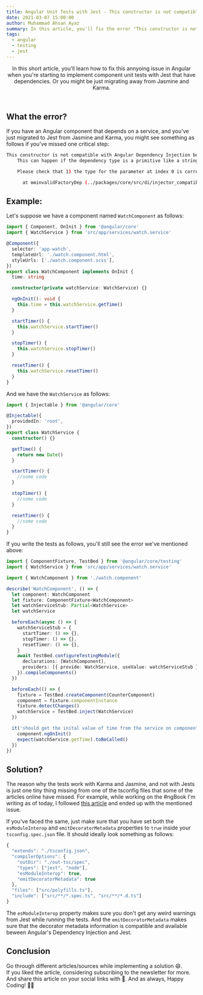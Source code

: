 ```yaml
---
title: Angular Unit Tests with Jest - This constructor is not compatible with Angular Dependency Injection
date: 2021-03-07 15:00:00
author: Muhammad Ahsan Ayaz
summary: In this article, you'll fix the error "This constructor is not compatible with Angular Dependency Injection" when working with Jest for unit tests.
tags:
  - angular
  - testing
  - jest
---
```


<IonicCourse />
<header>
  In this short article, you'll learn how to fix this annyoing issue in Angular when you're starting
  to implement component unit tests with Jest that have dependencies. Or you might be just migrating
  away from Jasmine and Karma.
</header>

## What the error?

If you have an Angular component that depends on a service, and you've just migrated to Jest from Jasmine and Karma,
you might see something as follows if you've missed one critical step:

```bash
This constructor is not compatible with Angular Dependency Injection because its dependency at index 0 of the parameter list is invalid.
    This can happen if the dependency type is a primitive like a string or if an ancestor of this class is missing an Angular decorator.

    Please check that 1) the type for the parameter at index 0 is correct and 2) the correct Angular decorators are defined for this class and its ancestors.

      at ɵɵinvalidFactoryDep (../packages/core/src/di/injector_compatibility.ts:112:9)
```

## Example:

Let's suppose we have a component named `WatchComponent` as follows:

```ts
import { Component, OnInit } from '@angular/core'
import { WatchService } from 'src/app/services/watch.service'

@Component({
  selector: 'app-watch',
  templateUrl: './watch.component.html',
  styleUrls: ['./watch.component.scss'],
})
export class WatchComponent implements OnInit {
  time: string

  constructor(private watchService: WatchService) {}

  ngOnInit(): void {
    this.time = this.watchService.getTime()
  }

  startTimer() {
    this.watchService.startTimer()
  }

  stopTimer() {
    this.watchService.stopTimer()
  }

  resetTimer() {
    this.watchService.resetTimer()
  }
}
```

And we have the `WatchService` as follows:

```ts
import { Injectable } from '@angular/core'

@Injectable({
  providedIn: 'root',
})
export class WatchService {
  constructor() {}

  getTime() {
    return new Date()
  }

  startTimer() {
    //some code
  }

  stopTimer() {
    //some code
  }

  resetTimer() {
    //some code
  }
}
```

If you write the tests as follows, you'll still see the error we've mentioned above:

```ts
import { ComponentFixture, TestBed } from '@angular/core/testing'
import { WatchService } from 'src/app/services/watch.service'

import { WatchComponent } from './watch.component'

describe('WatchComponent', () => {
  let component: WatchComponent
  let fixture: ComponentFixture<WatchComponent>
  let watchServiceStub: Partial<WatchService>
  let watchService

  beforeEach(async () => {
    watchServiceStub = {
      startTimer: () => {},
      stopTimer: () => {},
      resetTimer: () => {},
    }
    await TestBed.configureTestingModule({
      declarations: [WatchComponent],
      providers: [{ provide: WatchService, useValue: watchServiceStub }],
    }).compileComponents()
  })

  beforeEach(() => {
    fixture = TestBed.createComponent(CounterComponent)
    component = fixture.componentInstance
    fixture.detectChanges()
    watchService = TestBed.inject(WatchService)
  })

  it('should get the inital value of time from the service on component init', () => {
    component.ngOnInit()
    expect(watchService.getTime).toBeCalled()
  })
})
```

## Solution?

The reason why the tests work with Karma and Jasmine, and not with Jests is just one tiny
thing missing from one of the tsconfig files that some of the articles online have missed. For example, while working on the #ngBook I'm writing as of today, I followed [this article](https://ordina-jworks.github.io/testing/2018/08/03/testing-angular-with-jest.html) and ended up
with the mentioned issue.

If you've faced the same, just make sure that you have set both the `esModuleInterop` and `emitDecoratorMetadata` properties to `true` inside your `tsconfig.spec.json` file.
It should ideally look something as follows:

```ts
{
  "extends": "./tsconfig.json",
  "compilerOptions": {
    "outDir": "./out-tsc/spec",
    "types": ["jest", "node"],
    "esModuleInterop": true,
    "emitDecoratorMetadata": true
  },
  "files": ["src/polyfills.ts"],
  "include": ["src/**/*.spec.ts", "src/**/*.d.ts"]
}

```

The `esModuleInterop` property makes sure you don't get any weird warnings from Jest while running the tests. And the `emitDecoratorMetadata` makes sure that the decorator metadata information is compatible and available beween Angular's Dependency Injection and Jest.

## Conclusion

Go through different articles/sources while implementing a solution 😄. <br/> If you liked the article, considering subscribing to the newsletter for more. And share this article on your social links with 🖤.
And as always, Happy Coding! 🙌🏼
